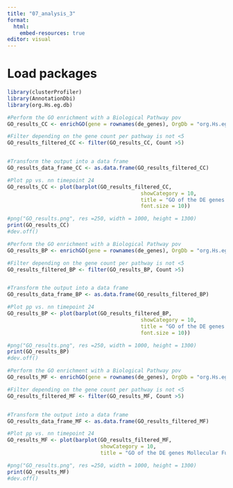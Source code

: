```yaml
---
title: "07_analysis_3"
format:
  html:
    embed-resources: true
editor: visual
---
```


# Load packages

```r
library(clusterProfiler)
library(AnnotationDbi)
library(org.Hs.eg.db)
```

```r
#Perform the GO enrichment with a Biological Pathway pov
GO_results_CC <- enrichGO(gene = rownames(de_genes), OrgDb = "org.Hs.eg.db", keyType = "SYMBOL", ont = "CC")

#Filter depending on the gene count per pathway is not <5
GO_results_filtered_CC <- filter(GO_results_CC, Count >5)


#Transform the output into a data frame
GO_results_data_frame_CC <- as.data.frame(GO_results_filtered_CC)

#Plot pp vs. nn timepoint 24
GO_results_CC <- plot(barplot(GO_results_filtered_CC, 
                                           showCategory = 10,
                                           title = "GO of the DE genes Cellular Component",
                                           font.size = 10))

#png("GO_results.png", res =250, width = 1000, height = 1300)
print(GO_results_CC)
#dev.off()
```

```r
#Perform the GO enrichment with a Biological Pathway pov
GO_results_BP <- enrichGO(gene = rownames(de_genes), OrgDb = "org.Hs.eg.db", keyType = "SYMBOL", ont = "BP")

#Filter depending on the gene count per pathway is not <5
GO_results_filtered_BP <- filter(GO_results_BP, Count >5)


#Transform the output into a data frame
GO_results_data_frame_BP <- as.data.frame(GO_results_filtered_BP)

#Plot pp vs. nn timepoint 24
GO_results_BP <- plot(barplot(GO_results_filtered_BP, 
                                           showCategory = 10,
                                           title = "GO of the DE genes Biological Process",
                                           font.size = 10))

#png("GO_results.png", res =250, width = 1000, height = 1300)
print(GO_results_BP)
#dev.off()
```

```r
#Perform the GO enrichment with a Biological Pathway pov
GO_results_MF <- enrichGO(gene = rownames(de_genes), OrgDb = "org.Hs.eg.db", keyType = "SYMBOL", ont = "MF")

#Filter depending on the gene count per pathway is not <5
GO_results_filtered_MF <- filter(GO_results_MF, Count >5)


#Transform the output into a data frame
GO_results_data_frame_MF <- as.data.frame(GO_results_filtered_MF)

#Plot pp vs. nn timepoint 24
GO_results_MF <- plot(barplot(GO_results_filtered_MF, 
                              showCategory = 10,
                              title = "GO of the DE genes Mollecular Function",                                        font.size = 10))

#png("GO_results.png", res =250, width = 1000, height = 1300)
print(GO_results_MF)
#dev.off()
```